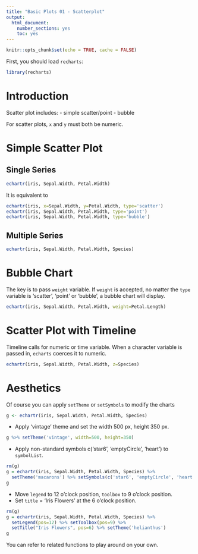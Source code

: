```yaml
---
title: "Basic Plots 01 - Scatterplot"
output: 
  html_document: 
    number_sections: yes
    toc: yes
---
```


```r
knitr::opts_chunk$set(echo = TRUE, cache = FALSE)
```

First, you should load `recharts`:
```r
library(recharts)
```

# Introduction

Scatter plot includes:
- simple scatter/point
- bubble

For scatter plots, `x` and `y` must both be numeric.

# Simple Scatter Plot

## Single Series

```r
echartr(iris, Sepal.Width, Petal.Width)
```

It is equivalent to

```r
echartr(iris, x=Sepal.Width, y=Petal.Width, type='scatter')
echartr(iris, Sepal.Width, Petal.Width, type='point')
echartr(iris, Sepal.Width, Petal.Width, type='bubble')
```

## Multiple Series

```r
echartr(iris, Sepal.Width, Petal.Width, Species)
```

# Bubble Chart

The key is to pass `weight` variable. If `weight` is accepted, no matter the `type` variable is 'scatter', 'point' or 'bubble', a bubble chart will display.

```r
echartr(iris, Sepal.Width, Petal.Width, weight=Petal.Length)
```

# Scatter Plot with Timeline

Timeline calls for numeric or time variable. When a character variable is passed in, `echarts` coerces it to numeric.

```r
echartr(iris, Sepal.Width, Petal.Width, z=Species)
```

# Aesthetics

Of course you can apply `setTheme` or `setSymbols` to modify the charts

```r
g <- echartr(iris, Sepal.Width, Petal.Width, Species)
```

- Apply 'vintage' theme and set the width 500 px, height 350 px.

```r
g %>% setTheme('vintage', width=500, height=350)
```


- Apply non-standard symbols c('star6', 'emptyCircle', 'heart') to `symbolList`.

```r
rm(g)
g = echartr(iris, Sepal.Width, Petal.Width, Species) %>% 
  setTheme('macarons') %>% setSymbols(c('star6', 'emptyCircle', 'heart')) 
g
```


- Move `legend` to 12 o'clock position, `toolbox` to 9 o'clock position. 
- Set `title` = 'Iris Flowers' at the 6 o'clock position.

```r
rm(g)
g = echartr(iris, Sepal.Width, Petal.Width, Species) %>% 
  setLegend(pos=12) %>% setToolbox(pos=9) %>% 
  setTitle("Iris Flowers", pos=6) %>% setTheme('helianthus')
g
```

You can refer to related functions to play around on your own.
